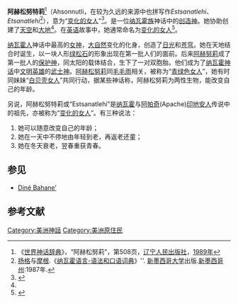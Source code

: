 '''阿赫松努特莉'''<ref>《[[世界神话辞典|世界神话辞典]]》，“阿赫松努莉”，第508页，[[辽宁人民出版社|辽宁人民出版社]]，[[1989年|1989年]]</ref>（Ahsonnutli，在较为久远的来源中也拼写作''Estsanatlehi''、''Etsanatlehi''<ref>[[扬格|扬格]]与[[摩根|摩根]].《[[纳瓦霍语言-语法和口语词典|纳瓦霍语言-语法和口语词典]]》''. [[新墨西哥大学|新墨西哥大学]]出版.[[新墨西哥州|新墨西哥州]]:1987年.</ref>），意为“[[变化的女人|变化的女人]]”<ref>{{cite book |title=纳瓦霍传说 |authorlink=华盛顿·马修斯|last=马修斯 |first=华盛顿 |page=第34页 |year=2002年 |origyear=1897年 |publisher=[[犹他州大学出版|犹他州大学出版]] |isbn= |oclc= }}</ref>。是一位[[纳瓦霍族|纳瓦霍族]]神话中的[[创造神|创造神]]。她协助创建了[[天空|天空]]和[[大地|大地]]<ref name="Klah"/>。在[[英语|英语]]故事中，她通常命名为[[变化的女人|变化的女人]]<ref name="Klah">{{cite book|title=纳瓦霍创世神话:兴起的故事|last1=克拉|first1=霍斯丁|authorlink1=霍斯丁·克拉|last2=威尔怀特|first2=玛丽.C.|page=17|url=http://books.google.com/books?id=bGtWLV68TsEC&pg=PA17|year=2008年|origyear=1942|publisher=被遗忘的书籍|isbn=1-6050-6902-7|access-date=2014-02-27|archive-date=2014-06-28|archive-url=https://web.archive.org/web/20140628144455/http://books.google.com/books?id=bGtWLV68TsEC&pg=PA17|dead-url=no}}</ref>。

[[纳瓦霍人|纳瓦霍人]]神话中最高的[[女神|女神]]，[[大自然|大自然]]变化的化身，创造了[[日光|日光]]和[[苍穹|苍穹]]。她在天地结合时诞生，以一块人形[[绿松石|绿松石]]的形象出现在第一批人们的面前。后来[[阿赫努莉|阿赫努莉]]成了第一批人的[[保护神|保护神]]，同太阳的载体结合，生下了一对双胞胎。他们成为了[[纳瓦霍神话|纳瓦霍神话]]中[[文明英雄|文明英雄]]的[[武士神|武士神]]。[[阿赫松努莉|阿赫松努莉]]同[[毛毛雨|毛毛雨]]相关，被称为“[[青绿色女人|青绿色女人]]”，她有时同妹妹“[[白贝壳女人|白贝壳女人]]”共同行动，据某些神话称，阿赫松努莉为两性生物，能改变自己的年龄。

另说，阿赫松努特莉或“Estsanatlehi”是[[纳瓦霍|纳瓦霍]]与[[阿帕奇|阿帕奇]](Apache)[[印地安人|印地安人]]传说中的祖先，亦被称为“[[变化的女人|变化的女人]]”。有三种说法：

#她可以随意改变自己的年龄；
#她在一天中不停地由年轻到老，再返老还童；
#她在冬天衰老，翌春重获青春。

==参见==
*[[Diné_Bahaneʼ|Diné Bahaneʼ]]

==参考文献==
{{reflist}}

{{DEFAULTSORT:Asdzaa Nadleehe}}
[[Category:美洲神話|Category:美洲神話]]
[[Category:美洲原住民|Category:美洲原住民]]